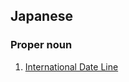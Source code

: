 ==Japanese==
{{ja-kanjitab|こく|さい|ひ|つ|k4=づ|o4=け|へん|こう|せん}}

===Proper noun===
{{ja-pos|kyu=國際日付變更線|こくさい ひづけ へんこうせん|proper}}

# [[International Date Line]] {{gloss|line on the Earth's surface}}